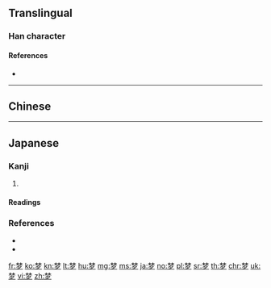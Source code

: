 ==Translingual==

===Han character===
{{Han char|rn=75|rad=木|as=07|sn=11|four=|canj=DDNI|ids=⿱林夕}}

====References====
* {{Han ref|kx=0530.100|dkj=14871|dj=0918.080|hdz=20863.180|uh=68A6|ud=26790}}

----

==Chinese==
{{zh-see|夢}}

----

==Japanese==

===Kanji===
{{ja-kanji|grade=|rs=木07}}

# {{alternative form of|夢|lang=ja}}

====Readings====
{{ja-readings
|on=[[む]] (mu), [[ぼう]] (bō)
|kun=[[ゆめ]] (yume), [[くらい]] (kurai), [[ゆめみる]] (yumemiru)
}}

===References===
* {{R:Koseki Moji|066350}}
* {{R:Koseki Moji|167650}}

[[fr:梦]]
[[ko:梦]]
[[kn:梦]]
[[lt:梦]]
[[hu:梦]]
[[mg:梦]]
[[ms:梦]]
[[ja:梦]]
[[no:梦]]
[[pl:梦]]
[[sr:梦]]
[[th:梦]]
[[chr:梦]]
[[uk:梦]]
[[vi:梦]]
[[zh:梦]]